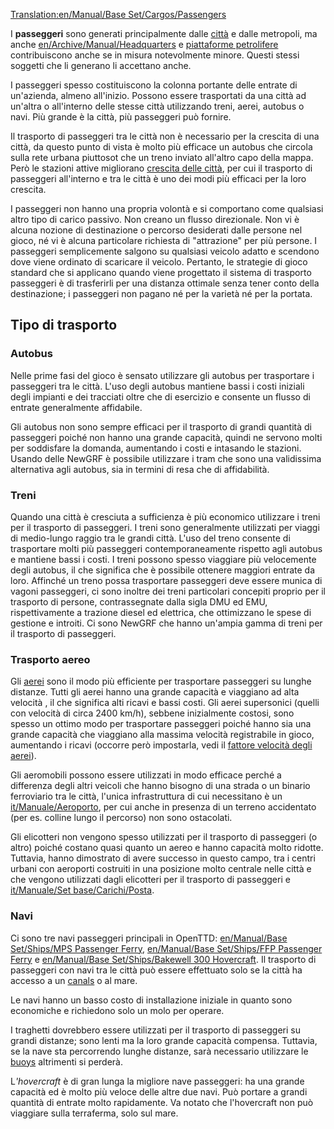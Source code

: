 [[Translation:en/Manual/Base Set/Cargos/Passengers]]
{{it/Traduzione|en/Manual/Base Set/Cargos/Passengers}}

{{it/Manuale/Set base/Carichi/MenuCar|nome=Passeggeri
|immagine=en/Manual/Base Set/Cargos/Passengers.png
|fornito=[[it/Manuale/Città]], [[it/Manuale/Set base/Industrie/Piattaforma petrolifera]], [[en/Archive/Manual/Headquarters]]
|richiesto=[[it/Manuale/Città]], [[it/Manuale/Set base/Industrie/Piattaforma petrolifera]], [[it/Manuale/Set base/Industrie/Acciaieria]], [[en/Archive/Manual/Headquarters]]
}}

I '''passeggeri''' sono generati principalmente dalle [[it/Manuale/Città|città]] e dalle metropoli, ma anche [[en/Archive/Manual/Headquarters]] e [[it/Manuale/Set base/Industrie/Piattaforma petrolifera|piattaforme petrolifere]] contribuiscono anche se in misura notevolmente minore. Questi stessi soggetti che li generano li accettano anche.

I passeggeri spesso costituiscono la colonna portante delle entrate di un'azienda, almeno all'inizio. Possono essere trasportati da una città ad un'altra o all'interno delle stesse città utilizzando treni, aerei, autobus o navi. Più grande è la città, più passeggeri può fornire.

Il trasporto di passeggeri tra le città non è necessario per la crescita di una città, da questo punto di vista è molto più efficace un autobus che circola sulla rete urbana piuttosot che un treno inviato all'altro capo della mappa. Però le stazioni attive migliorano [[it/Manuale/Città#crescita-della-citta|crescita delle città]], per cui il trasporto di passeggeri all'interno e tra le città è uno dei modi più efficaci per la loro crescita.

I passeggeri non hanno una propria volontà e si comportano come qualsiasi altro tipo di carico passivo. Non creano un flusso direzionale. Non vi è alcuna nozione di destinazione o percorso desiderati dalle persone nel gioco, né vi è alcuna particolare richiesta di "attrazione" per più persone. I passeggeri semplicemente salgono su qualsiasi veicolo adatto e scendono dove viene ordinato di scaricare il veicolo. Pertanto, le strategie di gioco standard che si applicano quando viene progettato il sistema di trasporto passeggeri è di trasferirli per una distanza ottimale senza tener conto della destinazione; i passeggeri non pagano né per la varietà né per la portata.

==Tipo di trasporto==

===Autobus===
Nelle prime fasi del gioco è sensato utilizzare gli autobus per trasportare i passeggeri tra le città. L'uso degli autobus mantiene bassi i costi iniziali degli impianti e dei tracciati oltre che di esercizio e consente un flusso di entrate generalmente affidabile.

Gli autobus non sono sempre efficaci per il trasporto di grandi quantità di passeggeri poiché non hanno una grande capacità, quindi ne servono molti per soddisfare la domanda, aumentando i costi e intasando le stazioni. Usando delle NewGRF è possibile utilizzare i tram che sono una validissima alternativa agli autobus, sia in termini di resa che di affidabilità.

===Treni===
Quando una città è cresciuta a sufficienza è più economico utilizzare i treni per il trasporto di passeggeri. I treni sono generalmente utilizzati per viaggi di medio-lungo raggio tra le grandi città. L'uso del treno consente di trasportare molti più passeggeri contemporaneamente rispetto agli autobus e mantiene bassi i costi. I treni possono spesso viaggiare più velocemente degli autobus, il che significa che è possibile ottenere maggiori entrate da loro. Affinché un treno possa trasportare passeggeri deve essere munica di vagoni passeggeri, ci sono inoltre dei treni particolari concepiti proprio per il trasporto di persone, contrassegnate dalla sigla DMU ed EMU, rispettivamente a trazione diesel ed elettrica, che ottimizzano le spese di gestione e introiti. Ci sono NewGRF che hanno un'ampia gamma di treni per il trasporto di passeggeri.

===Trasporto aereo===
Gli [[it/Manuale/Aeromobili|aerei]] sono il modo più efficiente per trasportare passeggeri su lunghe distanze. Tutti gli aerei hanno una grande capacità e viaggiano ad alta velocità , il che significa alti ricavi e bassi costi. Gli aerei supersonici (quelli con velocità di circa 2400 km/h), sebbene inizialmente costosi, sono spesso un ottimo modo per trasportare passeggeri poiché hanno sia una grande capacità che viaggiano alla massima velocità registrabile in gioco, aumentando i ricavi (occorre però impostarla, vedi il [[it/Manuale/Settaggi/Veicoli#fattore-di-velocita-degli-aerei|fattore velocità degli aerei]]).

Gli aeromobili possono essere utilizzati in modo efficace perché a differenza degli altri veicoli che hanno bisogno di una strada o un binario ferroviario tra le città, l'unica infrastruttura di cui necessitano è un [[it/Manuale/Aeroporto]], per cui anche in presenza di un terreno accidentato (per es. colline lungo il percorso) non sono ostacolati.

Gli elicotteri non vengono spesso utilizzati per il trasporto di passeggeri (o altro) poiché costano quasi quanto un aereo e hanno capacità molto ridotte. Tuttavia, hanno dimostrato di avere successo in questo campo, tra i centri urbani con aeroporti costruiti in una posizione molto centrale nelle città e che vengono utilizzati dagli elicotteri per il trasporto di passeggeri e [[it/Manuale/Set base/Carichi/Posta]].

===Navi===
Ci sono tre navi passeggeri principali in OpenTTD: [[en/Manual/Base Set/Ships/MPS Passenger Ferry]], [[en/Manual/Base Set/Ships/FFP Passenger Ferry]] e [[en/Manual/Base Set/Ships/Bakewell 300 Hovercraft]]. Il trasporto di passeggeri con navi tra le città può essere effettuato solo se la città ha accesso a un [[en/Manual/Water Transport Tiles#canals|canals]] o al mare.

Le navi hanno un basso costo di installazione iniziale in quanto sono economiche e richiedono solo un molo per operare.

I traghetti dovrebbero essere utilizzati per il trasporto di passeggeri su grandi distanze; sono lenti ma la loro grande capacità compensa. Tuttavia, se la nave sta percorrendo lunghe distanze, sarà necessario utilizzare le [[en/Manual/Water Transport Tiles#buoys|buoys]] altrimenti si perderà.

L'''hovercraft'' è di gran lunga la migliore nave passeggeri: ha una grande capacità ed è molto più veloce delle altre due navi. Può portare a grandi quantità di entrate molto rapidamente. Va notato che l'hovercraft non può viaggiare sulla terraferma, solo sul mare.